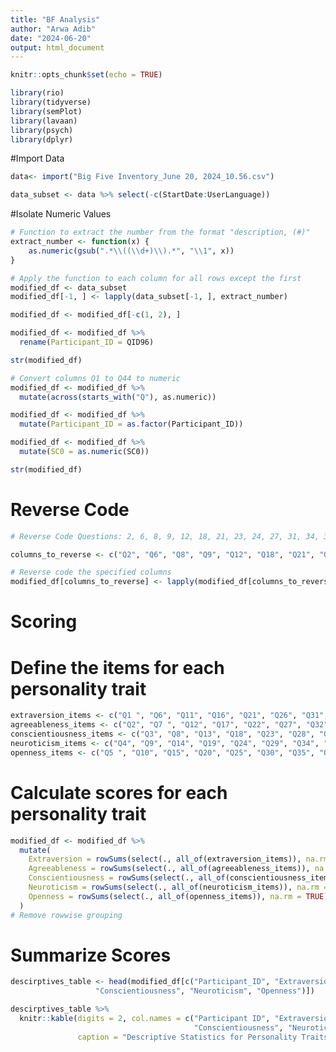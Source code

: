 ```yaml
---
title: "BF Analysis"
author: "Arwa Adib"
date: "2024-06-20"
output: html_document
---
```


```r
knitr::opts_chunk$set(echo = TRUE)

library(rio)
library(tidyverse)
library(semPlot)
library(lavaan)
library(psych)
library(dplyr)
```

#Import Data

```r
data<- import("Big Five Inventory_June 20, 2024_10.56.csv")
```

```r
data_subset <- data %>% select(-c(StartDate:UserLanguage))
```


#Isolate Numeric Values

```r
# Function to extract the number from the format "description, (#)"
extract_number <- function(x) {
    as.numeric(gsub(".*\\((\\d+)\\).*", "\\1", x))
}

# Apply the function to each column for all rows except the first
modified_df <- data_subset
modified_df[-1, ] <- lapply(data_subset[-1, ], extract_number)
```
```r
modified_df <- modified_df[-c(1, 2), ]
```

```r
modified_df <- modified_df %>%
  rename(Participant_ID = QID96)
```

```r
str(modified_df)

# Convert columns Q1 to Q44 to numeric
modified_df <- modified_df %>%
  mutate(across(starts_with("Q"), as.numeric))

modified_df <- modified_df %>%
  mutate(Participant_ID = as.factor(Participant_ID))

modified_df <- modified_df %>%
  mutate(SC0 = as.numeric(SC0))

str(modified_df)
```

# Reverse Code 

```r
# Reverse Code Questions: 2, 6, 8, 9, 12, 18, 21, 23, 24, 27, 31, 34, 35, 37, 41, 43

columns_to_reverse <- c("Q2", "Q6", "Q8", "Q9", "Q12", "Q18", "Q21", "Q23", "Q24", "Q27", "Q31", "Q34", "Q35", "Q37", "Q41", "Q43")

# Reverse code the specified columns
modified_df[columns_to_reverse] <- lapply(modified_df[columns_to_reverse], function(x) 6 - x)
```

# Scoring

# Define the items for each personality trait
```r
extraversion_items <- c("Q1 ", "Q6", "Q11", "Q16", "Q21", "Q26", "Q31", "Q36")
agreeableness_items <- c("Q2", "Q7 ", "Q12", "Q17", "Q22", "Q27", "Q32", "Q37", "Q42")
conscientiousness_items <- c("Q3", "Q8", "Q13", "Q18", "Q23", "Q28", "Q33", "Q38", "Q43")
neuroticism_items <- c("Q4", "Q9", "Q14", "Q19", "Q24", "Q29", "Q34", "Q39")
openness_items <- c("Q5 ", "Q10", "Q15", "Q20", "Q25", "Q30", "Q35", "Q40", "Q41", "Q44")
```



# Calculate scores for each personality trait

```r
modified_df <- modified_df %>%
  mutate(
    Extraversion = rowSums(select(., all_of(extraversion_items)), na.rm = TRUE),
    Agreeableness = rowSums(select(., all_of(agreeableness_items)), na.rm = TRUE),
    Conscientiousness = rowSums(select(., all_of(conscientiousness_items)), na.rm = TRUE),
    Neuroticism = rowSums(select(., all_of(neuroticism_items)), na.rm = TRUE),
    Openness = rowSums(select(., all_of(openness_items)), na.rm = TRUE)
  )
# Remove rowwise grouping
```

# Summarize Scores

```r
descirptives_table <- head(modified_df[c("Participant_ID", "Extraversion", "Agreeableness", 
                   "Conscientiousness", "Neuroticism", "Openness")])
```

```r
descirptives_table %>%
  knitr::kable(digits = 2, col.names = c("Participant ID", "Extraversion", "Agreeableness", 
                                         "Conscientiousness", "Neuroticism", "Openness"),
               caption = "Descriptive Statistics for Personality Traits Across Participants")

```


